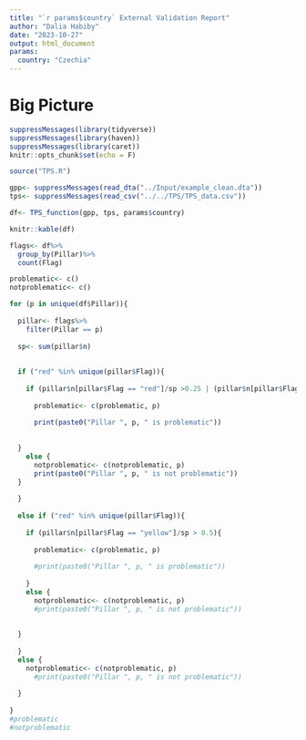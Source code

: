 ```yaml
---
title: "`r params$country` External Validation Report"
author: "Dalia Habiby"
date: "2023-10-27"
output: html_document
params:
  country: "Czechia"
---
```


# Big Picture

```r

suppressMessages(library(tidyverse))
suppressMessages(library(haven))
suppressMessages(library(caret))
knitr::opts_chunk$set(echo = F)

source("TPS.R")

gpp<- suppressMessages(read_dta("../Input/example_clean.dta"))
tps<- suppressMessages(read_csv("../../TPS/TPS_data.csv"))
```


```r
df<- TPS_function(gpp, tps, params$country)

knitr::kable(df)
```

```r
flags<- df%>%
  group_by(Pillar)%>%
  count(Flag)

problematic<- c()
notproblematic<- c()

for (p in unique(df$Pillar)){
  
  pillar<- flags%>%
    filter(Pillar == p)
  
  sp<- sum(pillar$n)
  
  
  if ("red" %in% unique(pillar$Flag)){
  
    if (pillar$n[pillar$Flag == "red"]/sp >0.25 | (pillar$n[pillar$Flag == "red"] + pillar$n[pillar$Flag == "yellow"])/sp > 0.5){
      
      problematic<- c(problematic, p)
    
      print(paste0("Pillar ", p, " is problematic"))
    
    
  }
    else {
      notproblematic<- c(notproblematic, p)
      print(paste0("Pillar ", p, " is not problematic"))
  }
    
  }
  
  else if ("red" %in% unique(pillar$Flag)){
    
    if (pillar$n[pillar$Flag == "yellow"]/sp > 0.5){
      
      problematic<- c(problematic, p)
    
      #print(paste0("Pillar ", p, " is problematic"))
      
    }
    else {
      notproblematic<- c(notproblematic, p)
      #print(paste0("Pillar ", p, " is not problematic"))
    
    
  }
  
  }
  else {
    notproblematic<- c(notproblematic, p)
      #print(paste0("Pillar ", p, " is not problematic"))
    
  }
  
}
#problematic
#notproblematic
```

